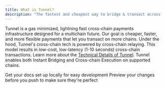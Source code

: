 ```yaml
---
title: What is Tunnel?
description: "The fastest and cheapest way to bridge & transact across chains"
---
```


Tunnel is a gas minimized, lightning fast cross-chain payments infrastructure designed for a multichain future. Our goal is cheaper, faster, and more flexible payments that let you transact on more chains. Under the hood, Tunnel's cross-chain tech is powered by cross-chain relaying. This model results in low-cost, low-latency (1-10 seconds) cross-chain transactions. Learn more about the [Technical Details of Tunnel](/how-it-works/understanding-tunnel). Tunnel enables both Instant Bridging and Cross-chain Execution on supported chains.

<CardGroup cols={2}>
  <Card
    title="Instant Bridging"
    icon="pen-to-square"
    href="https://unevenlabs.mintlify.app/instant-bridging"
  >
    Get your docs set up locally for easy development
  </Card>
  <Card
    title="Cross-chain Execution"
    icon="image"
    href="https://unevenlabs.mintlify.app/cross-chain-execution"
  >
    Preview your changes before you push to make sure they're perfect
  </Card>
</CardGroup>
